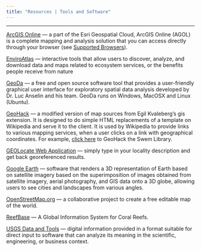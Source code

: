 ```yaml
---
title: "Resources | Tools and Software"
---
```


***

[ArcGIS Online](https://www.arcgis.com/index.html) --- a part of the Esri Geospatial Cloud, ArcGIS Online (AGOL) is a complete mapping and analysis solution that you can access directly through your browser (see [Supported Browsers](https://doc.arcgis.com/en/arcgis-online/reference/browsers.htm)).

[EnviroAtlas](https://www.epa.gov/enviroatlas) --- interactive tools that allow users to discover, analyze, and download data and maps related to ecosystem services, or the benefits people receive from nature

[GeoDa](https://geodacenter.github.io/) --- a free and open source software tool that provides a user-friendly graphical user interface for exploratory spatial data analysis developed by Dr. Luc Anselin and his team. GeoDa runs on Windows, MacOSX and Linux (Ubuntu).

[GeoHack](https://tools.wmflabs.org/geohack/) --- a modified version of map sources from Egil Kvaleberg's gis extension.
It is designed to do simple HTML replacements of a template on Wikipedia and serve it to the client.
It is used by Wikipedia to provide links to various mapping services, when a user clicks on a link with geographical coordinates.
For example, [click here](https://geohack.toolforge.org/geohack.php?params=37_16_11_N_76_42_58_W) to GeoHack the Swem Library.

[GEOLocate Web Application](http://www.geo-locate.org/web/WebGeoref.aspx) --- simply type in your locality description and get back georeferenced results.

[Google Earth](https://www.google.com/earth/) --- software that renders a 3D representation of Earth based on satellite imagery based on the superimposition of images obtained from satellite imagery, aerial photography, and GIS data onto a 3D globe, allowing users to see cities and landscapes from various angles.

[OpenStreetMap.org](https://www.openstreetmap.org/#map=15/37.2707/-76.7191) --- a collaborative project to create a free editable map of the world.

[ReefBase](http://www.reefbase.org/) ---  A Global Information System for Coral Reefs.

[USGS Data and Tools](https://www.usgs.gov/products/data-and-tools/overview) --- digital information provided in a format suitable for direct input to software that can analyze its meaning in the scientific, engineering, or business context.
